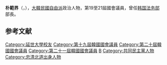 {{BLP unsourced|time=2020-10-08T08:00:41+00:00}}
{{Infobox politician
| name = 朴範界
| native_name = 박범계
| image = File:Park Beom-gye ministerial portrait.png 
| caption = 
| birth_date = {{Birth date and age|1963|4|27}}
| birth_place = {{KOR}}[[忠清北道|忠清北道]][[永同郡|永同郡]]{{tsl|ko|심천면|深川面}}
| residence = [[大田廣域市|大田廣域市]]
| nationality = {{ROK}}
| party = {{MPK}}
| other_names = 
| alma_mater = [[延世大學|延世大學]]
| office        = {{flagicon|ROK}} 第19-21屆[[韓國國會|韓國國會]]議員
| term_start    = 2012年5月30日
| term_end      = 
| constituency  = [[大田廣域市|大田]][[西區_(大田)|西區]]乙
| predecessor   = {{tsl|ko|이재선 (1956년)|李在善}}
| successor     = 
| office1       = {{ROK}}第68任[[韓國法務部|法務部]]部長
| president1    = [[文在寅|文在寅]]
| term_start1   = 2021年1月28日
| term_end1     = 2022年5月9日
| predecessor1  = [[秋美愛|秋美愛]]
| successor1    = {{link-ko|韓東勳|한동훈 (법조인)}}
}}

'''朴範界'''（{{kor|박범계|朴範界|Park Beom-gye}}，{{bd|1963年|4月27日}}），[[大韓民國|大韓民國]][[自由派|自由派]]政治人物，第19至21屆國會議員，曾任[[韩国法务部|韩国法务部]]部長。

== 参考文献 ==
<references />

{{DEFAULTSORT:Park Beom-gye}}
[[Category:延世大學校友|Category:延世大學校友]]
[[Category:第十九屆韓國國會議員|Category:第十九屆韓國國會議員]]
[[Category:第二十屆韓國國會議員|Category:第二十屆韓國國會議員]]
[[Category:第二十一屆韓國國會議員|Category:第二十一屆韓國國會議員]]
[[Category:朴姓|B]]
[[Category:共同民主黨人物|Category:共同民主黨人物]]
[[Category:忠清北道出身人物|Category:忠清北道出身人物]]